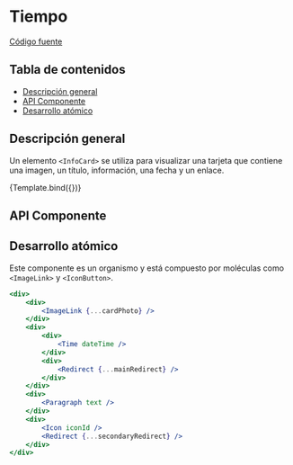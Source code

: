 
<Meta title="Organisms/InfoCard" component={InfoCard} />


# Tiempo

[Código fuente](https://github.com/SGDavid2719/DesignSystem/tree/master/src/stories/organisms/infoCard)

## Tabla de contenidos

-   [Descripción general](#descripción-general)
-   [API Componente](#api-componente)
-   [Desarrollo atómico](#desarrollo-atómico)

## Descripción general

Un elemento `<InfoCard>` se utiliza para visualizar una tarjeta que contiene una imagen, un título, información, una fecha y un enlace.

<Canvas>
    <Story
        name="Default"
        args={{
            cardPhoto: {
                href: "href",
                rel: "next",
                ariaLabel: "logo",
                src: "./assets/logo.png",
                alt: "logo",
            },
            dateTime: new Date(2020, 4, 20),
            mainRedirect: {
                href: "href",
                rel: "next",
                ariaLabel: "mainRedirect",
                children:
                    "1.256 ofertas de trabajo y 589 prácticas extracurriculares, balance del DOIP durante el curso 2021-22",
            },
            secondaryRedirect: {
                href: "href",
                rel: "next",
                ariaLabel: "secondaryRedirect",
                children: "Doip",
            },
            text: "Durante el curso 2021-22, 589 estudiantes han podido realizar prácticas extracurriculares a empresas y se han gestionado 1.256 ofertas laborales. El número de contratos laborales firmados de los que se tiene constancia es de 197.",
            iconId: "tags",
        }}
    >
        {Template.bind({})}
    </Story>
</Canvas>

## API Componente

<Props of={InfoCard} />

## Desarrollo atómico

Este componente es un organismo y está compuesto por moléculas como `<ImageLink>` y `<IconButton>`.

```jsx
<div>
    <div>
        <ImageLink {...cardPhoto} />
    </div>
    <div>
        <div>
            <Time dateTime />
        </div>
        <div>
            <Redirect {...mainRedirect} />
        </div>
    </div>
    <div>
        <Paragraph text />
    </div>
    <div>
        <Icon iconId />
        <Redirect {...secondaryRedirect} />
    </div>
</div>
```
